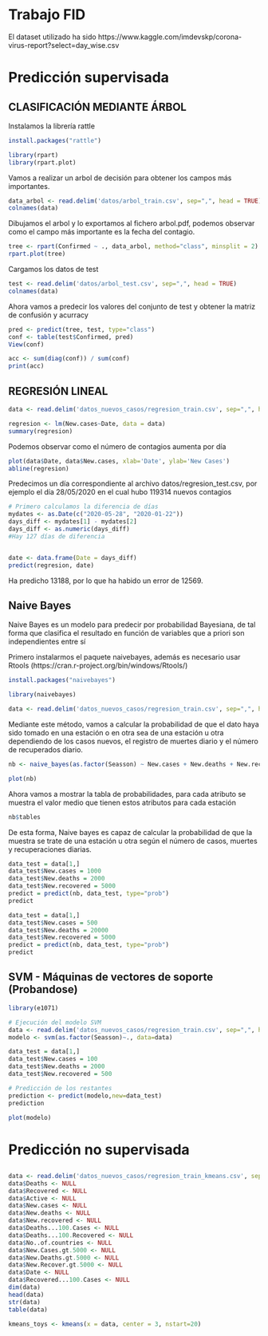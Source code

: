 # Trabajo FID

El dataset utilizado ha sido https://www.kaggle.com/imdevskp/corona-virus-report?select=day_wise.csv

# Predicción supervisada

## CLASIFICACIÓN MEDIANTE ÁRBOL

Instalamos la librería rattle

```r
install.packages("rattle")
```

```r
library(rpart)
library(rpart.plot)
```

Vamos a realizar un arbol de decisión para obtener los campos más importantes.
```r
data_arbol <- read.delim('datos/arbol_train.csv', sep=",", head = TRUE)
colnames(data)
```

Dibujamos el arbol y lo exportamos al fichero arbol.pdf, podemos observar como el campo más importante es la fecha del contagio.
```r
tree <- rpart(Confirmed ~ ., data_arbol, method="class", minsplit = 2)
rpart.plot(tree)
```



Cargamos los datos de test
```r
test <- read.delim('datos/arbol_test.csv', sep=",", head = TRUE)
colnames(data)
```

Ahora vamos a predecir los valores del conjunto de test y obtener la matriz de confusión y acurracy
```r
pred <- predict(tree, test, type="class")
conf <- table(test$Confirmed, pred)
View(conf)

acc <- sum(diag(conf)) / sum(conf)
print(acc)
```

## REGRESIÓN LINEAL
```r
data <- read.delim('datos_nuevos_casos/regresion_train.csv', sep=",", head = TRUE)
```

```r
regresion <- lm(New.cases~Date, data = data)
summary(regresion)
```

Podemos observar como el número de contagios aumenta por día
```r
plot(data$Date, data$New.cases, xlab='Date', ylab='New Cases')
abline(regresion)
```

Predecimos un día correspondiente al archivo datos/regresion_test.csv, por ejemplo el día 28/05/2020 en el cual hubo 119314 nuevos contagios
```r

# Primero calculamos la diferencia de días
mydates <- as.Date(c("2020-05-28", "2020-01-22"))
days_diff <- mydates[1] - mydates[2]
days_diff <- as.numeric(days_diff)
#Hay 127 días de diferencia


date <- data.frame(Date = days_diff)
predict(regresion, date)
```
Ha predicho 13188, por lo que ha habido un error de 12569.

## Naive Bayes

Naive Bayes es un modelo para predecir por probabilidad Bayesiana, de tal forma que clasifica el resultado en función de variables que a priori son independientes entre sí

Primero instalarmos el paquete naivebayes, además es necesario usar Rtools (https://cran.r-project.org/bin/windows/Rtools/)
```r
install.packages("naivebayes")
```

```r
library(naivebayes)
```

```r
data <- read.delim('datos_nuevos_casos/regresion_train.csv', sep=",", head = TRUE)
```

Mediante este método, vamos a calcular la probabilidad de que el dato haya sido tomado en una estación o en otra sea de una estación u otra dependiendo de los casos nuevos, el registro de muertes diario y el número de recuperados diario.

```r
nb <- naive_bayes(as.factor(Seasson) ~ New.cases + New.deaths + New.recovered, data)

plot(nb)
```

Ahora vamos a mostrar la tabla de probabilidades, para cada atributo se muestra el valor medio que tienen estos atributos para cada estación
```r
nb$tables
```
De esta forma, Naive bayes es capaz de calcular la probabilidad de que la muestra se trate de una estación u otra según el número de casos, muertes y recuperaciones diarias.

```r
data_test = data[1,]
data_test$New.cases = 1000
data_test$New.deaths = 2000
data_test$New.recovered = 5000
predict = predict(nb, data_test, type="prob")    
predict

```
```r
data_test = data[1,]
data_test$New.cases = 500
data_test$New.deaths = 20000
data_test$New.recovered = 5000
predict = predict(nb, data_test, type="prob")    
predict
```
## SVM - Máquinas de vectores de soporte (Probandose)

```r
library(e1071)

# Ejecución del modelo SVM
data <- read.delim('datos_nuevos_casos/regresion_train.csv', sep=",", head = TRUE)
modelo <- svm(as.factor(Seasson)~., data=data)

data_test = data[1,]
data_test$New.cases = 100
data_test$New.deaths = 2000
data_test$New.recovered = 500

# Predicción de los restantes
prediction <- predict(modelo,new=data_test)
prediction

plot(modelo)
```


# Predicción no supervisada

## 
```r
data <- read.delim('datos_nuevos_casos/regresion_train_kmeans.csv', sep=",", head = TRUE)
data$Deaths <- NULL
data$Recovered <- NULL
data$Active <- NULL
data$New.cases <- NULL
data$New.deaths <- NULL
data$New.recovered <- NULL
data$Deaths...100.Cases <- NULL
data$Deaths...100.Recovered <- NULL
data$No..of.countries <- NULL
data$New.Cases.gt.5000 <- NULL
data$New.Deaths.gt.5000 <- NULL
data$New.Recover.gt.5000 <- NULL
data$Date <- NULL
data$Recovered...100.Cases <- NULL
dim(data)
head(data)
str(data)
table(data)

kmeans_toys <- kmeans(x = data, center = 3, nstart=20)


```

